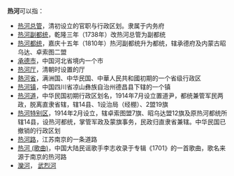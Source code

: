 '''热河'''可以指：
* [[热河总管|热河总管]]，清初设立的官职与行政区划。隶属于内务府
* [[热河副都统|热河副都统]]，乾隆三年（1738年）改热河总管为副都统
* [[热河都统|热河都统]]，嘉庆十五年（1810年）热河副都统升为都统，辖承德府及内蒙古昭乌达、卓索图二盟
* [[承德市|承德市]]，中国河北省境内一个市
* [[热河厅|热河厅]]，清朝时设置的厅
* [[熱河省|熱河省]]，满洲国、中华民国、中華人民共和國初期的一个省级行政区
*[[热河镇|热河镇]]，中国四川省凉山彝族自治州德昌县下辖的一个镇
* [[热河道|热河道]]，中华民国初期行政区划名，1914年7月设立置道尹，都统兼管军民两政，脱离直隶省辖，辖14县、1设治局（经棚）、2盟19旗
* [[热河特别区|热河特别区]]，1914年2月设立，辖卓索图盟7旗、昭乌达盟12旗及原热河都统所辖14县，设热河都统，掌管军政及蒙旗事务，民政归直隶省兼辖。中华民国已撤销的行政区划
* [[热河路|热河路]]，江苏南京的一条道路
* [[热河_(歌曲)|热河 (歌曲)]]，中国大陆民谣歌手李志收录于专辑《1701》的一首歌曲，歌名来源于南京的热河路
* [[灤河|灤河]]， [[武烈河|武烈河]] 
{{Disambiguation|Cat=二字中國相關消歧義}}